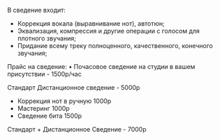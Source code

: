 В сведение входит:

- Коррекция вокала (выравнивание нот), автотюн;
- Эквализация, компрессия и другие операции с голосом для плотного звучания;
- Придание всему треку полноценного, качественного, конечного звучания;

Прайс на сведение:
• Почасовое сведение на студии в вашем присутствии - 1500р/час

Стандарт Дистанционное сведение - 5000р

- Коррекция нот в ручную 1000р
- Мастеринг 1000р
- Сведение бита 1500р

Стандарт + Дистанционное Сведение - 7000р
